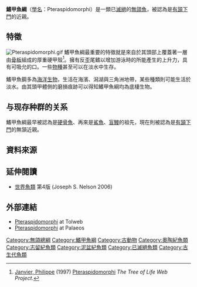 {{Automatic taxobox
| taxon = Pteraspidomorphi
| name = 鰭甲魚綱
| image = Larnovaspis stensioei.jpg
| image_caption = [[鳍甲鱼属|鳍甲鱼属]] ''Pteraspis''
| image_width = 250px
| fossil_range = {{fossil range|480|359}}[[奧陶紀|奧陶紀]]至[[泥盆紀|泥盆紀]]
| authority = Goodrich, 1909
|subdivision_ranks = [[类别|类别]]<ref name=pte>{{cite web|title=Pteraspidomorphi|url=http://www.helsinki.fi/~mhaaramo/metazoa/deuterostoma/chordata/agnatha/pteraspidomorphi.html|publisher=After Carroll, 1988, and Janvier, 1997|accessdate=26 October 2013|archive-date=2018-10-16|archive-url=https://web.archive.org/web/20181016185350/http://www.helsinki.fi/~mhaaramo/metazoa/deuterostoma/chordata/agnatha/pteraspidomorphi.html|dead-url=no}}</ref>
|subdivision = 
*†属 ''Anatolepis''
*†[[阿兰达甲鱼亚纲|阿兰达甲鱼亚纲]] Arandaspida
*†[[异甲亚纲|异甲亚纲]] Heterostracomorphi
**†[[星甲鱼目|星甲鱼目]] Astraspida
**†目 Eriptychiida
**†[[异甲类|异甲类]] Heterostraci
***†[[杯甲鱼目|杯甲鱼目]] Cyathaspidiformes
***†[[鳍甲鱼目|鳍甲鱼目]] Pteraspidiformes
***†目 Cardipeltida
***†目 Lepidaspidida
***†目 Corvaspidida
***†目 Tolypelepidida
***†目 Tesseraspidida
***†目 Traquairaspidiformes
}}

'''鰭甲魚綱'''（[[學名|學名]]：Pteraspidomorphi）是一類已[[滅絕|滅絕]]的[[無頜總綱|無頜魚]]，被認為是[[有頷下門|有頷下門]]的近親。
==特徵==
[[File:Pteraspidomorphi.gif|thumb]]
鰭甲魚綱最重要的特徵就是來自於其頭部上覆蓋著一層由[[骨板|骨板]]組成的厚重硬甲殼<ref>[[Philippe_Janvier|Janvier, Philippe]] (1997) [http://tolweb.org/Pteraspidomorphi/14834 Pteraspidomorphi] {{Wayback|url=http://tolweb.org/Pteraspidomorphi/14834 |date=20210121001929 }} ''The Tree of Life Web Project''.</ref>。擁有反歪尾鳍以增加游泳時的所能產生的上升力，具有可吸允的口。一些[[物種|物種]]甚至可以在淡水中生存。

鰭甲魚鋼多為[[海洋生物|海洋生物]]，生活在海濱、潟湖與三角洲地帶，某些種類則可能生活於淡水。由其頭甲體側的磨損痕跡可以得知鰭甲魚綱均為底棲生物。
==与现存种群的关系==
鰭甲魚綱最早被認為是[[硬骨魚|硬骨魚]]、再來是[[鯊魚|鯊魚]]、[[盲鰻|盲鰻]]的祖先，現在則被認為是[[有頷下門|有頷下門]]的無頷近親。

==資料來源==
{{reflist}}

==延伸閱讀==
* [[世界魚類|世界魚類]] 第4版 (Joseph S. Nelson 2006)

==外部連結==
{{commons category}}
{{wikispecies}}
*[http://tolweb.org/tree?group=Pteraspidomorphi&contgroup=Vertebrate Pteraspidomorphi] {{Wayback|url=http://tolweb.org/tree?group=Pteraspidomorphi&contgroup=Vertebrate |date=20210113062153 }} at Tolweb
*[http://palaeos.com/vertebrates/pteraspidomorphi/pteraspidomorphi.html#Arandaspida Pteraspidomorphi] {{WebCite|url=https://www.webcitation.org/6GH3qQn4Q?url=http://palaeos.com/vertebrates/pteraspidomorphi/pteraspidomorphi.html#Arandaspida |date=20130430205954 |dateformat=iso }} at Palaeos
{{魚類演化}}
{{Taxonbar|from=Q134673}}

[[Category:無頜總綱|Category:無頜總綱]]
[[Category:鰭甲魚綱|Category:鰭甲魚綱]]
[[Category:古動物|Category:古動物]]
[[Category:奧陶紀魚類|Category:奧陶紀魚類]]
[[Category:志留紀魚類|Category:志留紀魚類]]
[[Category:泥盆紀魚類|Category:泥盆紀魚類]]
[[Category:已滅絕魚類|Category:已滅絕魚類]]
[[Category:古生代魚類|Category:古生代魚類]]